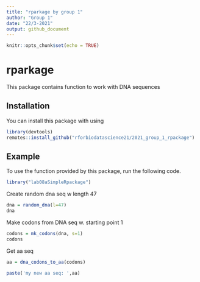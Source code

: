 ```yaml
---
title: "rparkage by group 1"
author: "Group 1"
date: "22/3-2021"
output: github_document
---
```


```r
knitr::opts_chunk$set(echo = TRUE)
```

# rparkage
This package contains function to work with DNA sequences

## Installation
You can install this package with using

```r
library(devtools)
remotes::install_github("rforbiodatascience21/2021_group_1_rpackage")
```
## Example
To use the function provided by this package, run the following code.

```r
library("lab08aSimpleRpackage")
```
Create random dna seq w length 47

```r
dna = random_dna(l=47)
dna
```

Make codons from DNA seq w. starting point 1

```r
codons = mk_codons(dna, s=1)
codons
```

Get aa seq

```r
aa = dna_codons_to_aa(codons)

paste('my new aa seq: ',aa)
```


